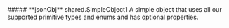
<Collapsible>
    ##### **jsonObj** shared.SimpleObject1
    A simple object that uses all our supported primitive types and enums and has optional properties.
    <Collapsible.Break/>
    <SimpleObject1/>
</Collapsible>

